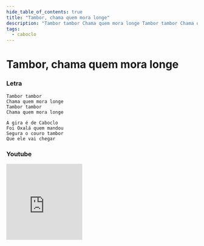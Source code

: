 ```yaml
---
hide_table_of_contents: true
title: "Tambor, chama quem mora longe"
description: "Tambor tambor Chama quem mora longe Tambor tambor Chama quem mora longe A gira é de Caboclo Foi Oxalá quem mandou Segura o couro tambor Que ele vai chegar"
tags:
  - caboclo
---
```


# Tambor, chama quem mora longe

### Letra

```text
Tambor tambor
Chama quem mora longe
Tambor tambor
Chama quem mora longe

A gira é de Caboclo
Foi Oxalá quem mandou
Segura o couro tambor
Que ele vai chegar
```

### Youtube

<iframe
  width="200"
  height="200"
  src="https://www.youtube.com/embed/LOOmEN70ong"
  title="YouTube video player"
  frameborder="0"
  allow="accelerometer; autoplay; clipboard-write; encrypted-media; gyroscope; picture-in-picture; web-share"
  referrerpolicy="strict-origin-when-cross-origin"
  allowfullscreen
></iframe>